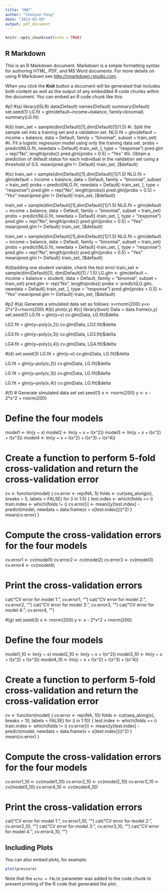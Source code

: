 ---
title: "HW7"
author: "Chenyan Feng"
date: "2023-03-09"
output: pdf_document
---

```{r setup, include=FALSE}
knitr::opts_chunk$set(echo = TRUE)
```

## R Markdown

This is an R Markdown document. Markdown is a simple formatting syntax for authoring HTML, PDF, and MS Word documents. For more details on using R Markdown see <http://rmarkdown.rstudio.com>.

When you click the **Knit** button a document will be generated that includes both content as well as the output of any embedded R code chunks within the document. You can embed an R code chunk like this:

#p1
#(a)
library(ISLR)
data(Default)
names(Default)
summary(Default)
set.seed(1)
LG.fit = glm(default~income+balance, family=binomial)
summary(LG.fit)

#(b)
train_set = sample(dim(Default)[1],dim(Default)[1]/1.5)
#i. Split the sample set into a training set and a validation set.
NLG.fit = glm(default ~ income + balance, data = Default, family = "binomial", subset = train_set)
#ii. Fit a logistic regression model using only the training data set. 
probs = predict(NLG.fit, newdata = Default[-train_set, ], type = "response")
pred.glm = rep("No", length(probs))
pred.glm[probs > 0.5] = "Yes"
#iii. Obtain a prediction of default status for each individual in the validation set using a threshold of 0.5. 
mean(pred.glm != Default[-train_set, ]$default)

#(c)
train_set = sample(dim(Default)[1],dim(Default)[1]/1.5)
NLG.fit = glm(default ~ income + balance, data = Default, family = "binomial", subset = train_set)
probs = predict(NLG.fit, newdata = Default[-train_set, ], type = "response")
pred.glm = rep("No", length(probs))
pred.glm[probs > 0.5] = "Yes"
mean(pred.glm != Default[-train_set, ]$default)
  
train_set = sample(dim(Default)[1],dim(Default)[1]/1.5)
NLG.fit = glm(default ~ income + balance, data = Default, family = "binomial", subset = train_set)
probs = predict(NLG.fit, newdata = Default[-train_set, ], type = "response")
pred.glm = rep("No", length(probs))
pred.glm[probs > 0.5] = "Yes"
mean(pred.glm != Default[-train_set, ]$default)

train_set = sample(dim(Default)[1],dim(Default)[1]/1.5)
NLG.fit = glm(default ~ income + balance, data = Default, family = "binomial", subset = train_set)
probs = predict(NLG.fit, newdata = Default[-train_set, ], type = "response")
pred.glm = rep("No", length(probs))
pred.glm[probs > 0.5] = "Yes"
mean(pred.glm != Default[-train_set, ]$default)

#(d)adding one student variable, check the test error
train_set <- sample(dim(Default)[1], dim(Default)[1] / 1.5)
LG.glm <- glm(default ~ income + balance + student, data = Default, family = "binomial", subset = train_set)
pred.glm <- rep("No", length(probs))
probs <- predict(LG.glm, newdata = Default[-train_set, ], type = "response")
pred.glm[probs > 0.5] <- "Yes"
mean(pred.glm != Default[-train_set, ]$default)


#p2
#(a) Generate a simulated data set as follows: 
x=rnorm(200) 
y=x-2*x^2+rnorm(200) 
#(b)
plot(x,y)
#(c)
library(boot)
Data = data.frame(x,y)
set.seed(1)
LG.fit = glm(y~x)
cv.glm(Data, LG.fit)$delta

LG2.fit = glm(y~poly(x,2))
cv.glm(Data, LG2.fit)$delta

LG3.fit = glm(y~poly(x,3))
cv.glm(Data, LG3.fit)$delta

LG4.fit = glm(y~poly(x,4))
cv.glm(Data, LG4.fit)$delta

#(d)
set.seed(3)
LG.fit = glm(y~x)
cv.glm(Data, LG.fit)$delta

LG.fit = glm(y~poly(x,2))
cv.glm(Data, LG.fit)$delta

LG.fit = glm(y~poly(x,3))
cv.glm(Data, LG.fit)$delta

LG.fit = glm(y~poly(x,4))
cv.glm(Data, LG.fit)$delta

#(f)
# Generate simulated data set
set.seed(1)
x <- rnorm(200)
y <- x - 2*x^2 + rnorm(200)

# Define the four models
model1 <- lm(y ~ x)
model2 <- lm(y ~ x + I(x^2))
model3 <- lm(y ~ x + I(x^2) + I(x^3))
model4 <- lm(y ~ x + I(x^2) + I(x^3) + I(x^4))

# Create a function to perform 5-fold cross-validation and return the cross-validation error
cv <- function(model) {
  cv.error <- rep(NA, 5)
  folds <- cut(seq_along(x), breaks = 5, labels = FALSE)
  for (i in 1:5) {
    test.index <- which(folds == i)
    train.index <- which(folds != i)
    cv.error[i] <- mean((y[test.index] - predict(model, newdata = data.frame(x = x[test.index])))^2)
  }
  mean(cv.error)
}

# Compute the cross-validation errors for the four models
cv.error1 <- cv(model1)
cv.error2 <- cv(model2)
cv.error3 <- cv(model3)
cv.error4 <- cv(model4)

# Print the cross-validation errors
cat("CV error for model 1:", cv.error1, "\n")
cat("CV error for model 2:", cv.error2, "\n")
cat("CV error for model 3:", cv.error3, "\n")
cat("CV error for model 4:", cv.error4, "\n")

#(g)
set.seed(3)
x <- rnorm(200)
y <- x - 2*x^2 + rnorm(200)

# Define the four models
model1_10 <- lm(y ~ x)
model2_10 <- lm(y ~ x + I(x^2))
model3_10 <- lm(y ~ x + I(x^2) + I(x^3))
model4_10 <- lm(y ~ x + I(x^2) + I(x^3) + I(x^4))

# Create a function to perform 5-fold cross-validation and return the cross-validation error
cv <- function(model) {
  cv.error <- rep(NA, 10)
  folds <- cut(seq_along(x), breaks = 10, labels = FALSE)
  for (i in 1:10) {
    test.index <- which(folds == i)
    train.index <- which(folds != i)
    cv.error[i] <- mean((y[test.index] - predict(model, newdata = data.frame(x = x[test.index])))^2)
  }
  mean(cv.error)
}

# Compute the cross-validation errors for the four models
cv.error1_10 <- cv(model1_10)
cv.error2_10 <- cv(model2_10)
cv.error3_10 <- cv(model3_10)
cv.error4_10 <- cv(model4_10)

# Print the cross-validation errors
cat("CV error for model 1:", cv.error1_10, "\n")
cat("CV error for model 2:", cv.error2_10, "\n")
cat("CV error for model 3:", cv.error3_10, "\n")
cat("CV error for model 4:", cv.error4_10, "\n")

## Including Plots

You can also embed plots, for example:

```{r pressure, echo=FALSE}
plot(pressure)
```

Note that the `echo = FALSE` parameter was added to the code chunk to prevent printing of the R code that generated the plot.

